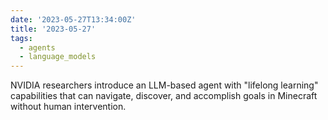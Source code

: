 ```yaml
---
date: '2023-05-27T13:34:00Z'
title: '2023-05-27'
tags:
  - agents
  - language_models
---
```



<Tweet
  theme="dark"
  id="https://twitter.com/DrJimFan/status/1662115266933972993"
/>

NVIDIA researchers introduce an LLM-based agent with "lifelong learning" capabilities that can navigate, discover, and accomplish goals in Minecraft without human intervention.
